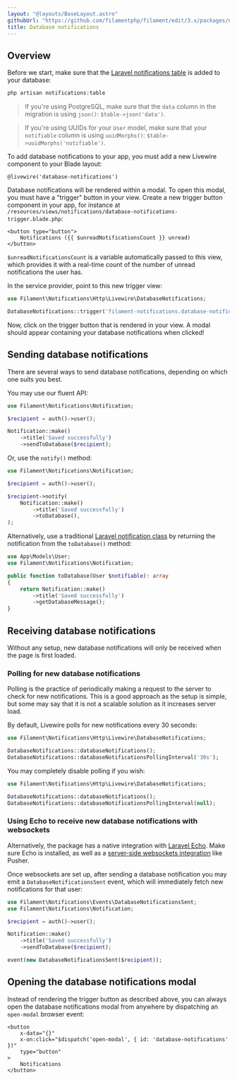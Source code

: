```yaml
---
layout: "@layouts/BaseLayout.astro"
githubUrl: "https://github.com/filamentphp/filament/edit/3.x/packages/notifications/docs/03-database-notifications.md"
title: Database notifications
---
```


## Overview

Before we start, make sure that the [Laravel notifications table](https://laravel.com/docs/notifications#database-prerequisites) is added to your database:

```bash
php artisan notifications:table
```

> If you're using PostgreSQL, make sure that the `data` column in the migration is using `json()`: `$table->json('data')`.

> If you're using UUIDs for your `User` model, make sure that your `notifiable` column is using `uuidMorphs()`: `$table->uuidMorphs('notifiable')`.

To add database notifications to your app, you must add a new Livewire component to your Blade layout:

```blade
@livewire('database-notifications')
```

Database notifications will be rendered within a modal. To open this modal, you must have a "trigger" button in your view. Create a new trigger button component in your app, for instance at `/resources/views/notifications/database-notifications-trigger.blade.php`:

```blade
<button type="button">
    Notifications ({{ $unreadNotificationsCount }} unread)
</button>
```

`$unreadNotificationsCount` is a variable automatically passed to this view, which provides it with a real-time count of the number of unread notifications the user has.

In the service provider, point to this new trigger view:

```php
use Filament\Notifications\Http\Livewire\DatabaseNotifications;

DatabaseNotifications::trigger('filament-notifications.database-notifications-trigger');
```

Now, click on the trigger button that is rendered in your view. A modal should appear containing your database notifications when clicked!

## Sending database notifications

There are several ways to send database notifications, depending on which one suits you best.

You may use our fluent API:

```php
use Filament\Notifications\Notification;

$recipient = auth()->user();

Notification::make()
    ->title('Saved successfully')
    ->sendToDatabase($recipient);
```

Or, use the `notify()` method:

```php
use Filament\Notifications\Notification;

$recipient = auth()->user();

$recipient->notify(
    Notification::make()
        ->title('Saved successfully')
        ->toDatabase(),
);
```

Alternatively, use a traditional [Laravel notification class](https://laravel.com/docs/notifications#generating-notifications) by returning the notification from the `toDatabase()` method:

```php
use App\Models\User;
use Filament\Notifications\Notification;

public function toDatabase(User $notifiable): array
{
    return Notification::make()
        ->title('Saved successfully')
        ->getDatabaseMessage();
}
```

## Receiving database notifications

Without any setup, new database notifications will only be received when the page is first loaded.

### Polling for new database notifications

Polling is the practice of periodically making a request to the server to check for new notifications. This is a good approach as the setup is simple, but some may say that it is not a scalable solution as it increases server load.

By default, Livewire polls for new notifications every 30 seconds:

```php
use Filament\Notifications\Http\Livewire\DatabaseNotifications;

DatabaseNotifications::databaseNotifications();
DatabaseNotifications::databaseNotificationsPollingInterval('30s');
```

You may completely disable polling if you wish:

```php
use Filament\Notifications\Http\Livewire\DatabaseNotifications;

DatabaseNotifications::databaseNotifications();
DatabaseNotifications::databaseNotificationsPollingInterval(null);
```

### Using Echo to receive new database notifications with websockets

Alternatively, the package has a native integration with [Laravel Echo](https://laravel.com/docs/broadcasting#client-side-installation). Make sure Echo is installed, as well as a [server-side websockets integration](https://laravel.com/docs/broadcasting#server-side-installation) like Pusher.

Once websockets are set up, after sending a database notification you may emit a `DatabaseNotificationsSent` event, which will immediately fetch new notifications for that user:

```php
use Filament\Notifications\Events\DatabaseNotificationsSent;
use Filament\Notifications\Notification;

$recipient = auth()->user();

Notification::make()
    ->title('Saved successfully')
    ->sendToDatabase($recipient);

event(new DatabaseNotificationsSent($recipient));
```

## Opening the database notifications modal

Instead of rendering the trigger button as described above, you can always open the database notifications modal from anywhere by dispatching an `open-modal` browser event:

```blade
<button
    x-data="{}"
    x-on:click="$dispatch('open-modal', { id: 'database-notifications' })"
    type="button"
>
    Notifications
</button>
```
